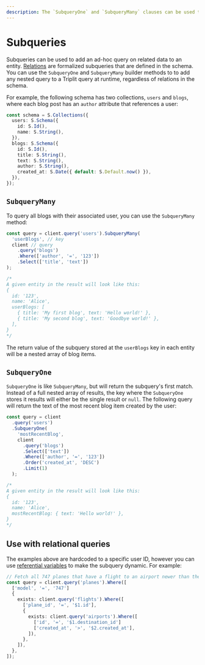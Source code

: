 ```yaml
---
description: The `SubqueryOne` and `SubqueryMany` clauses can be used to include nested queries in a Triplit query.
---
```



# Subqueries

Subqueries can be used to add an ad-hoc query on related data to an entity. [Relations](/schemas/relations) are formalized subqueries that are defined in the schema. You can use the `SubqueryOne` and `SubqueryMany` builder methods to to add any nested query to a Triplit query at runtime, regardless of relations in the schema.

For example, the following schema has two collections, `users` and `blogs`, where each blog post has an `author` attribute that references a user:

```typescript
const schema = S.Collections({
  users: S.Schema({
    id: S.Id(),
    name: S.String(),
  }),
  blogs: S.Schema({
    id: S.Id(),
    title: S.String(),
    text: S.String(),
    author: S.String(),
    created_at: S.Date({ default: S.Default.now() }),
  }),
});
```

## `SubqueryMany`

To query all blogs with their associated user, you can use the `SubqueryMany` method:

```typescript
const query = client.query('users').SubqueryMany(
  'userBlogs', // key
  client // query
    .query('blogs')
    .Where(['author', '=', '123'])
    .Select(['title', 'text'])
);

/*
A given entity in the result will look like this:
{
  id: '123',
  name: 'Alice',
  userBlogs: [
    { title: 'My first blog', text: 'Hello world!' },
    { title: 'My second blog', text: 'Goodbye world!' },
  ],
}
*/
```

The return value of the subquery stored at the `userBlogs` key in each entity will be a nested array of blog items.

## `SubqueryOne`

`SubqueryOne` is like `SubqueryMany`, but will return the subquery's first match. Instead of a full nested array of results, the key where the `SubqueryOne` stores it results will either be the single result or `null`. The following query will return the text of the most recent blog item created by the user:

```typescript
const query = client
  .query('users')
  .SubqueryOne(
    'mostRecentBlog',
    client
      .query('blogs')
      .Select(['text'])
      .Where(['author', '=', '123'])
      .Order('created_at', 'DESC')
      .Limit(1)
  );

/*
A given entity in the result will look like this:
{
  id: '123',
  name: 'Alice',
  mostRecentBlog: { text: 'Hello world!' },
}
*/
```

## Use with relational queries

The examples above are hardcoded to a specific user ID, however you can use [referential variables](/query/variables#referential-variables) to make the subquery dynamic. For example:

```typescript
// Fetch all 747 planes that have a flight to an airport newer than the plane
const query = client.query('planes').Where([
  ['model', '=', '747']
  {
    exists: client.query('flights').Where([
      ['plane_id', '=', '$1.id'],
      {
        exists: client.query('airports').Where([
          ['id', '=', '$1.destination_id']
          ['created_at', '>', '$2.created_at'],
        ]),
      },
    ]),
  },
]);
```
